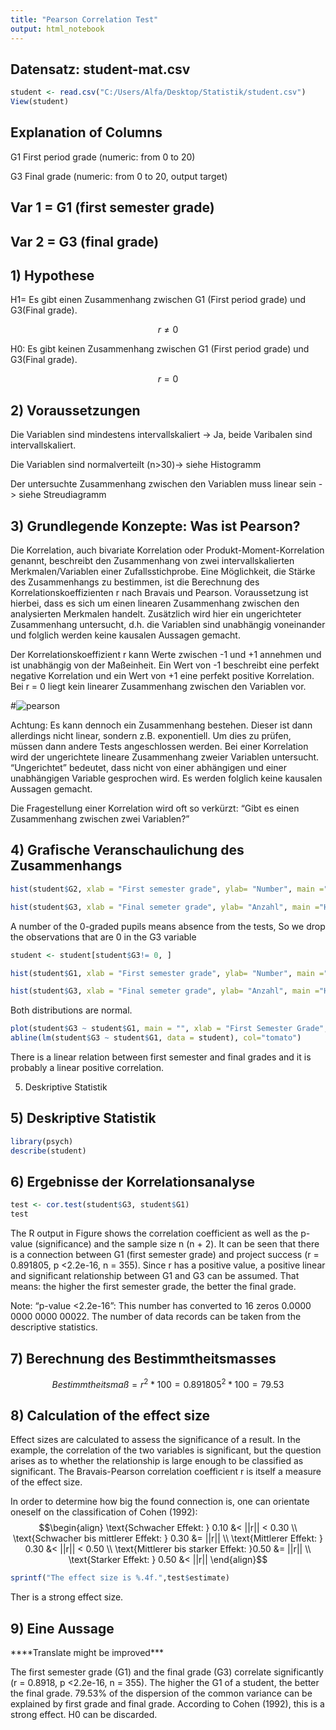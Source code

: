 ---
title: "Pearson Correlation Test"
output: html_notebook
---
## Datensatz: student-mat.csv

```{r}
student <- read.csv("C:/Users/Alfa/Desktop/Statistik/student.csv")
View(student)

```
## Explanation of Columns



G1
First period grade (numeric: from 0 to 20)

G3
Final grade (numeric: from 0 to 20, output target)

## Var 1 = G1 (first semester grade)
## Var 2 = G3 (final grade)




## 1)	Hypothese 

H1= Es gibt einen Zusammenhang zwischen G1 (First period grade) und G3(Final grade). 



$$r ≠ 0$$

H0: Es gibt keinen Zusammenhang zwischen G1 (First period grade) und G3(Final grade). 

$$r = 0$$


## 2)	Voraussetzungen

Die Variablen sind mindestens intervallskaliert -> Ja, beide Varibalen sind intervallskaliert.

Die Variablen sind normalverteilt (n>30)-> siehe Histogramm

Der untersuchte Zusammenhang zwischen den Variablen muss linear sein -> siehe Streudiagramm

## 3)	Grundlegende Konzepte: Was ist Pearson?

Die Korrelation, auch bivariate Korrelation oder Produkt-Moment-Korrelation genannt, beschreibt den Zusammenhang von zwei intervallskalierten Merkmalen/Variablen einer Zufallsstichprobe. Eine Möglichkeit, die Stärke des Zusammenhangs zu bestimmen, ist die Berechnung des Korrelationskoeffizienten r nach Bravais und Pearson. Voraussetzung ist hierbei, dass es sich um einen linearen Zusammenhang zwischen den analysierten Merkmalen handelt. Zusätzlich wird hier ein ungerichteter Zusammenhang untersucht, d.h. die Variablen sind unabhängig voneinander und folglich werden keine kausalen Aussagen gemacht.

Der Korrelationskoeffizient r kann Werte zwischen -1 und +1 annehmen und ist unabhängig von der Maßeinheit. Ein Wert von -1 beschreibt eine perfekt negative Korrelation und ein Wert von +1 eine perfekt positive Korrelation. Bei r = 0 liegt kein linearer Zusammenhang zwischen den Variablen vor. 


#![pearson](zusammenhang.jpg)


Achtung: Es kann dennoch ein Zusammenhang bestehen. Dieser ist dann allerdings nicht linear, sondern z.B. exponentiell. Um dies zu prüfen, müssen dann andere Tests angeschlossen werden.
Bei einer Korrelation wird der ungerichtete lineare Zusammenhang zweier Variablen untersucht. "Ungerichtet" bedeutet, dass nicht von einer abhängigen und einer unabhängigen Variable gesprochen wird. Es werden folglich keine kausalen Aussagen gemacht.

Die Fragestellung einer Korrelation wird oft so verkürzt:
"Gibt es einen Zusammenhang zwischen zwei Variablen?" 

## 4)	Grafische Veranschaulichung des Zusammenhangs

```{r}
hist(student$G2, xlab = "First semester grade", ylab= "Number", main ="Histrogram of the first semester grdádes", breaks = 10,  col = "skyblue")

```
```{r}
hist(student$G3, xlab = "Final semeter grade", ylab= "Anzahl", main ="Histogram of the final grade", breaks = 20,  col = "skyblue")

```
 A number of the 0-graded pupils means absence from the tests, So we drop the observations that are 0 in the G3 variable

```{r}
student <- student[student$G3!= 0, ]
```
```{r}
hist(student$G1, xlab = "First semester grade", ylab= "Number", main ="Histrogram of the first semester grdádes", breaks = 10,  col = "skyblue")

```
```{r}
hist(student$G3, xlab = "Final semeter grade", ylab= "Anzahl", main ="Histogram of the final grade", breaks = 20,  col = "skyblue")

```
Both distributions are normal.

```{r}
plot(student$G3 ~ student$G1, main = "", xlab = "First Semester Grade", ylab= "Final Grade")
abline(lm(student$G3 ~ student$G1, data = student), col="tomato")
```
There is a linear relation between first semester and final grades and it is probably a linear positive correlation.

5)	Deskriptive Statistik

## 5) Deskriptive Statistik

```{r}
library(psych)
describe(student)
```

## 6)	Ergebnisse der Korrelationsanalyse

```{r}
test <- cor.test(student$G3, student$G1)
test
```
The R output in Figure shows the correlation coefficient as well as the p-value (significance) and the sample size n (n + 2). It can be seen that there is a connection between G1 (first semester grade) and project success (r = 0.891805, p <2.2e-16, n = 355). Since r has a positive value, a positive linear and significant relationship between G1 and G3 can be assumed. That means: the higher the first semester grade, the better the final grade.

Note: “p-value <2.2e-16”: This number has converted to 16 zeros 0.0000 0000 0000 00022. The number of data records can be taken from the descriptive statistics.

## 7) Berechnung des Bestimmtheitsmasses

$$Bestimmtheitsmaß = r^2*100= 0.891805^2*100 = 79.53$$


## 8) Calculation of the effect size

Effect sizes are calculated to assess the significance of a result. In the example, the correlation of the two variables is significant, but the question arises as to whether the relationship is large enough to be classified as significant. The Bravais-Pearson correlation coefficient r is itself a measure of the effect size.

In order to determine how big the found connection is, one can orientate oneself on the classification of Cohen (1992):
$$\begin{align}
\text{Schwacher Effekt: } 0.10 &< ||r|| < 0.30 \\
\text{Schwacher bis mittlerer Effekt: } 0.30 &= ||r|| \\
\text{Mittlerer Effekt: } 0.30 &< ||r|| < 0.50 \\
\text{Mittlerer bis starker Effekt: }0.50 &= ||r|| \\
\text{Starker Effekt: } 0.50 &< ||r|| 
\end{align}$$

```{r}
sprintf("The effect size is %.4f.",test$estimate)
```

Ther is a strong effect size.


## 9)	Eine Aussage

****Translate might be improved***

The first semester grade (G1) and the final grade (G3) correlate significantly (r = 0.8918, p <2.2e-16, n = 355). The higher the G1 of a student, the better the final grade. 79.53% of the dispersion of the common variance can be explained by first grade and final grade. According to Cohen (1992), this is a strong effect. H0 can be discarded. 

